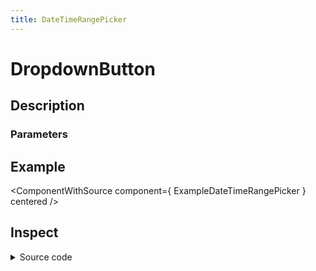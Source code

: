 ```yaml
---
title: DateTimeRangePicker
---
```



# DropdownButton

## Description

<ComponentDescription name="DateTimeRangePicker" />

### Parameters

<ComponentParameters name="DateTimeRangePicker" />

## Example

<ComponentWithSource component={ ExampleDateTimeRangePicker } centered />

## Inspect

<details>
    <summary>Source code</summary>
    <ComponentSource 
        package="@enterwell/react-ui" 
        directory="DateTimeRangePicker" 
        name="DateTimeRangePicker"
    />
</details>